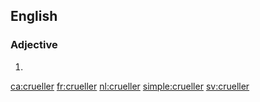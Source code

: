 ==English==

===Adjective===
{{head|en}}

# {{en-comparative of|cruel}}

[[ca:crueller]]
[[fr:crueller]]
[[nl:crueller]]
[[simple:crueller]]
[[sv:crueller]]